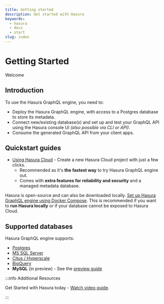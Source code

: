 ```yaml
---
title: Getting started
description: Get started with Hasura
keywords:
  - hasura
  - docs
  - start
slug: index
---
```


# Getting Started

Welcome

## Introduction

To use the Hasura GraphQL engine, you need to:

- Deploy the Hasura GraphQL engine, with access to a Postgres database
  to store its metadata.
- Connect new/existing database(s) and set up and test your GraphQL
  API using the Hasura console UI _(also possible via CLI or API)_.
- Consume the generated GraphQL API from your client apps.

## Quickstart guides

- [Using Hasura Cloud](/graphql/cloud/getting-started/index.mdx) - Create a new Hasura
  Cloud project with just a few clicks.
  - Recommended as it's **the fastest way** to try Hasura GraphQL engine out.
  - Comes with **extra features for reliability and security** and a managed metadata database.

Hasura is open-source and can also be downloaded locally.
[Set up Hasura GraphQL engine using Docker Compose](/graphql/core/getting-started/docker-simple.mdx).
This is recommended if you want to **run Hasura locally** or if your
database cannot be exposed to Hasura Cloud.

<!-- TODO: add link to detailed deployment guides post 2.0 content update -->

## Supported databases

Hasura GraphQL engine supports:

- [Postgres](/graphql/core/databases/postgres/index.mdx)
- [MS SQL Server](/graphql/core/databases/ms-sql-server/index.mdx)
- [Citus / Hyperscale](/graphql/core/databases/citus-hyperscale-postgres/index.mdx)
- [BigQuery](/graphql/core/databases/bigquery/index.mdx)
- **MySQL** (in preview) - See the [preview guide](/graphql/core/guides/mysql-preview.mdx)

:::info Additional Resources

Get Started with Hasura today - [Watch video guide](https://hasura.io/events/webinar/get-started-with-hasura/?pg=docs&plcmt=body&cta=getting-started&tech=).

:::
